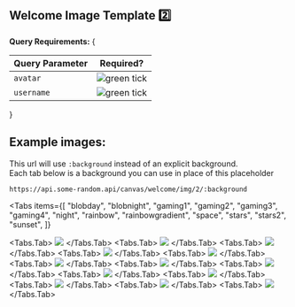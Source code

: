 
## Welcome Image Template 2️⃣

**Query Requirements:**
{

<table className="queryParamTable">
  <thead>
    <tr>
      <th>Query Parameter</th>
      <th>Required?</th>
    </tr>
  </thead>
  <tbody>
    <tr>
      <td>
        <Code>avatar</Code>
      </td>
      <td>
        <Image
          loading="lazy"
          style={{ margin: "auto" }}
          src={greenTickIcon}
          alt="green tick"
          width={16}
          height={16}
          quality="100"
        />
      </td>
    </tr>
    <tr>
      <td>
        <Code>username</Code>
      </td>
      <td>
        <Image
          loading="lazy"
          style={{ margin: "auto" }}
          src={greenTickIcon}
          alt="green tick"
          width={16}
          height={16}
          quality="100"
        />
      </td>
    </tr>
  </tbody>
</table>
}

## Example images:

This url will use `:background` instead of an explicit background.<br />
Each tab below is a background you can use in place of this placeholder

```url filename="URL"
https://api.some-random.api/canvas/welcome/img/2/:background
```

<Tabs
  items={[
    "blobday",
    "blobnight",
    "gaming1",
    "gaming2",
    "gaming3",
    "gaming4",
    "night",
    "rainbow",
    "rainbowgradient",
    "space",
    "stars",
    "stars2",
    "sunset",
  ]}
>
  <Tabs.Tab>
    <Image
      src="/images/canvas/welcome/template-2/blobday.png"
      loading="lazy"
      width={1200}
      height={600}
    />
  </Tabs.Tab>
  <Tabs.Tab>
    <Image
      src="/images/canvas/welcome/template-2/blobnight.png"
      loading="lazy"
      width={1200}
      height={600}
    />
  </Tabs.Tab>
  <Tabs.Tab>
    <Image
      src="/images/canvas/welcome/template-2/gaming1.png"
      loading="lazy"
      width={1200}
      height={600}
    />
  </Tabs.Tab>
  <Tabs.Tab>
    <Image
      src="/images/canvas/welcome/template-2/gaming2.png"
      loading="lazy"
      width={1200}
      height={600}
    />
  </Tabs.Tab>
  <Tabs.Tab>
    <Image
      src="/images/canvas/welcome/template-2/gaming3.png"
      loading="lazy"
      width={1200}
      height={600}
    />
  </Tabs.Tab>
  <Tabs.Tab>
    <Image
      src="/images/canvas/welcome/template-2/gaming4.png"
      loading="lazy"
      width={1200}
      height={600}
    />
  </Tabs.Tab>
  <Tabs.Tab>
    <Image
      src="/images/canvas/welcome/template-2/night.png"
      loading="lazy"
      width={1200}
      height={600}
    />
  </Tabs.Tab>
  <Tabs.Tab>
    <Image
      src="/images/canvas/welcome/template-2/rainbow.png"
      loading="lazy"
      width={1200}
      height={600}
    />
  </Tabs.Tab>
  <Tabs.Tab>
    <Image
      src="/images/canvas/welcome/template-2/rainbowgradient.png"
      loading="lazy"
      width={1200}
      height={600}
    />
  </Tabs.Tab>
  <Tabs.Tab>
    <Image
      src="/images/canvas/welcome/template-2/space.png"
      loading="lazy"
      width={1200}
      height={600}
    />
  </Tabs.Tab>
  <Tabs.Tab>
    <Image
      src="/images/canvas/welcome/template-2/stars.png"
      loading="lazy"
      width={1200}
      height={600}
    />
  </Tabs.Tab>
  <Tabs.Tab>
    <Image
      src="/images/canvas/welcome/template-2/stars2.png"
      loading="lazy"
      width={1200}
      height={600}
    />
  </Tabs.Tab>
  <Tabs.Tab>
    <Image
      src="/images/canvas/welcome/template-2/sunset.png"
      loading="lazy"
      width={1200}
      height={600}
    />
  </Tabs.Tab>
</Tabs>
